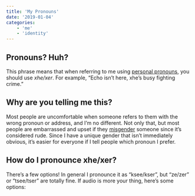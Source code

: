 ```yaml
---
title: 'My Pronouns'
date: '2019-01-04'
categories:
    - 'me'
    - 'identity'
---
```



## Pronouns? Huh?

This phrase means that when referring to me using [personal pronouns](https://www.oxforddictionaries.com/us/definition/american_english/personal-pronoun), you should use _xhe/xer_. For example, “Echo isn’t here, xhe’s busy fighting crime.”

## Why are you telling me this?

Most people are uncomfortable when someone refers to them with the wrong pronoun or address, and I’m no different. Not only that, but most people are embarrassed and upset if they [misgender](https://www.oxforddictionaries.com/us/definition/american_english/misgender) someone since it’s considered rude. Since I have a unique gender that isn’t immediately obvious, it’s easier for everyone if I tell people which pronoun I prefer.

## How do I pronounce xhe/xer?

There’s a few options! In general I pronounce it as “ksee/kser”, but “ze/zer” or “tsee/tser” are totally fine. If audio is more your thing, here’s some options:

<Audio src="/audio/ksee-kser.mp3" caption="ksee/kser" />

<Audio src="/audio/see-ser.mp3" caption="see/ser" />

<Audio src="/audio/ze-zir.mp3" caption="ze-zir" />

Regardless, there is no one correct way. The most important thing to me is that people try!

## Where did “xhe/xer” come from?

My pronouns are known as [neo-pronouns](https://www.mypronouns.org/neopronouns) with _neo_ meaning _new_. Despite being relatively new, they still [go fairly far back](https://en.wikipedia.org/wiki/Gender_neutrality_in_languages_with_gendered_third-person_pronouns#Historical,_regional,_and_proposed_gender-neutral_singular_pronouns) in the English language!

Specifically, for _xhe/xer_, I made it up! Yes, that seems a bit odd, but it also are words that resonates deeply with me.

## Why not she or he?

Because I’m neither a woman nor a man, instead, I am [nonbinary](https://www.oxforddictionaries.com/us/definition/american_english/nonbinary). Everyone who identifies as nonbinary is different, but for me, this means I don’t have a male or female [gender identity](https://www.oxforddictionaries.com/us/definition/american_english/gender-identity).

I am also not they, as those pronouns do not feel accurate to my internal sense of self. Not all non-binary people use singular they!

## Using xhe/xer to refer to you is difficult/confusing/annoying. Can I do something else?

I find several polite activities difficult, confusing, or annoying as well, so I can sympathize. But using anything other than _xhe/xer_ to refer to me is going to make me uncomfortable and not want to interact with you.

**Please, under any circumstance, do not refer to me using he/him.**

## My language doesn’t have this pronoun. What do I do?

Unfortunately, not all languages allow for non-binary identities. In this situation, I would prefer you to err on the side of feminine pronouns. However, if you can, please use a non-gendered pronoun for me, and use my correct pronouns when speaking about me in English.

**Regardless of your language, please do not refer to me using he/him.**

## What if I mess up?

That’s okay! Everyone (and I do mean everyone, including my fellow nonbinary friends) takes time to learn and adjust. All I ask is that you try – and if you use the wrong pronoun, just repeat the sentence correctly and go on. I know you aren’t mean and just made a mistake. To err is human, after all.

## Where should I go to learn more about this stuff?

I linked to a few things further up, but here are some more resources:

[Rooster Tails: Queer 101](https://www.roostertailscomic.com/comic/queer-101-third-edition/)
A long, detailed, friendly comic guide to the basics of nonbinary sexuality, sex, and gender.

[Robot Hugs: Pronoun Etiquette](https://www.robot-hugs.com/pronoun-etiquette/)
A short comic guide to the basics of pronoun etiquette.
